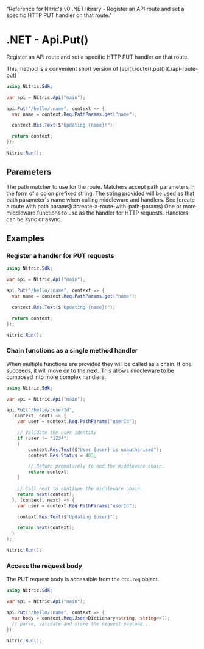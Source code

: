   "Reference for Nitric's v0 .NET library - Register an API route and set a specific HTTP PUT handler on that route."

# .NET - Api.Put()

Register an API route and set a specific HTTP PUT handler on that route.

<Note>
  This method is a convenient short version of
  [api().route().put()](./api-route-put)
</Note>

```csharp
using Nitric.Sdk;

var api = Nitric.Api("main");

api.Put("/hello/:name", context => {
  var name = context.Req.PathParams.get("name");

  context.Res.Text($"Updating {name}!");

  return context;
});

Nitric.Run();
```

## Parameters

<Properties>
  <Property name="match" type="string" required>
    The path matcher to use for the route. Matchers accept path parameters in
    the form of a colon prefixed string. The string provided will be used as
    that path parameter's name when calling middleware and handlers. See [create
    a route with path params](#create-a-route-with-path-params)
  </Property>
  <Property
    name="...middleware"
    type="Middleware&lt;HttpContext&gt; or Func&lt;HttpContext, HttpContext&gt;"
    required
  >
    One or more middleware functions to use as the handler for HTTP requests.
    Handlers can be sync or async.
  </Property>
</Properties>

## Examples

### Register a handler for PUT requests

```csharp
using Nitric.Sdk;

var api = Nitric.Api("main");

api.Put("/hello/:name", context => {
  var name = context.Req.PathParams.get("name");

  context.Res.Text($"Updating {name}!");

  return context;
});

Nitric.Run();
```

### Chain functions as a single method handler

When multiple functions are provided they will be called as a chain. If one succeeds, it will move on to the next. This allows middleware to be composed into more complex handlers.

```csharp
using Nitric.Sdk;

var api = Nitric.Api("main");

api.Put("/hello/:userId",
  (context, next) => {
    var user = context.Req.PathParams["userId"];

    // Validate the user identity
    if (user != "1234")
    {
        context.Res.Text($"User {user} is unauthorised");
        context.Res.Status = 403;

        // Return prematurely to end the middleware chain.
        return context;
    }

    // Call next to continue the middleware chain.
    return next(context);
  }, (context, next) => {
    var user = context.Req.PathParams["userId"];

    context.Res.Text($"Updating {user}");

    return next(context);
  }
);

Nitric.Run();
```

### Access the request body

The PUT request body is accessible from the `ctx.req` object.

```csharp
using Nitric.Sdk;

var api = Nitric.Api("main");

api.Put("/hello/:name", context => {
  var body = context.Req.Json<Dictionary<string, string>>();
  // parse, validate and store the request payload...
});

Nitric.Run();
```
